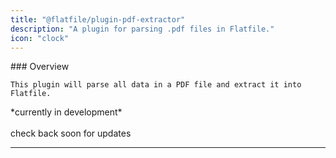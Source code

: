 ```yaml
---
title: "@flatfile/plugin-pdf-extractor"
description: "A plugin for parsing .pdf files in Flatfile."
icon: "clock"
---
```


<div className="grid sm:grid-cols-6 gap-x-6 flex" style={{alignItems: 'flex-middle'}}>
  <div className="col-span-3">
    ### Overview

    This plugin will parse all data in a PDF file and extract it into Flatfile.

  </div>
  <div className="hidden sm:block col-span-3">
    <CardGroup cols={1}>
        <Card title="@flatfile/plugin-pdf-extractor" href="https://github.com/FlatFilers/flatfile-plugins/tree/main/plugins/" icon="github" >
        *currently in development*<br/>
        <br/>
        check back soon for updates
        </Card>
    </CardGroup>
  </div>
</div>

---